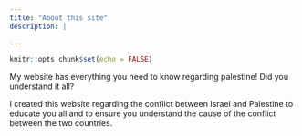 ```yaml
---
title: "About this site"
description: |
  
---
```


```r
knitr::opts_chunk$set(echo = FALSE)
```
My website has everything you need to know regarding palestine!
Did you understand it all?

I created this website regarding the conflict between Israel and Palestine to educate you all and to ensure you understand the cause of the conflict between the two countries.

